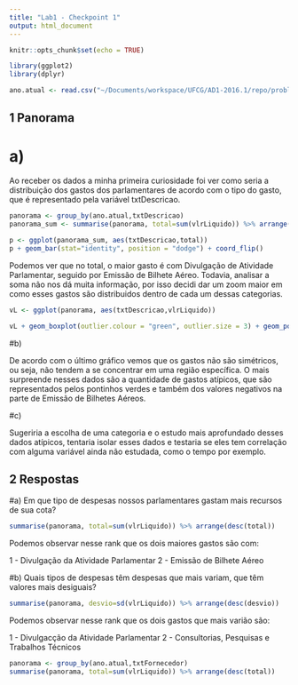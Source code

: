 ```yaml
---
title: "Lab1 - Checkpoint 1"
output: html_document
---
```



```r
knitr::opts_chunk$set(echo = TRUE)

library(ggplot2)
library(dplyr)

ano.atual <- read.csv("~/Documents/workspace/UFCG/AD1-2016.1/repo/problema-1/dados/ano-atual.csv")

```

## 1 Panorama

# a)

Ao receber os dados a minha primeira curiosidade foi ver como seria a distribuição dos gastos dos parlamentares de acordo com o tipo do gasto, que é representado pela variável txtDescricao.

```r
panorama <- group_by(ano.atual,txtDescricao)
panorama_sum <- summarise(panorama, total=sum(vlrLiquido)) %>% arrange(desc(total))

p <- ggplot(panorama_sum, aes(txtDescricao,total))
p + geom_bar(stat="identity", position = "dodge") + coord_flip()

```

Podemos ver que no total, o maior gasto é com Divulgação de Atividade Parlamentar, seguido por Emissão de Bilhete Aéreo. Todavia, analisar a soma não nos dá muita informação, por isso decidi dar um zoom maior em como esses gastos são distribuidos dentro de cada um dessas categorias.

```r

vL <- ggplot(panorama, aes(txtDescricao,vlrLiquido))

vL + geom_boxplot(outlier.colour = "green", outlier.size = 3) + geom_point() + coord_flip()

```

#b) 

De acordo com o último gráfico vemos que os gastos não são simétricos, ou seja, não tendem a se concentrar em uma região específica. O mais surpreende nesses dados são a quantidade de gastos atípicos, que são representados pelos pontinhos verdes e também dos valores negativos na parte de Emissão de Bilhetes Aéreos.

#c)

Sugeriria a escolha de uma categoria e o estudo mais aprofundado desses dados atípicos, tentaria isolar esses dados e testaria se eles tem correlação com alguma variável ainda não estudada, como o tempo por exemplo.


## 2 Respostas

#a) Em que tipo de despesas nossos parlamentares gastam mais recursos de sua cota?

```r
summarise(panorama, total=sum(vlrLiquido)) %>% arrange(desc(total))
```

Podemos observar nesse rank que os dois maiores gastos são com:

1 - Divulgação da Atividade Parlamentar
2 - Emissão de Bilhete Aéreo


#b) Quais tipos de despesas têm despesas que mais variam, que têm valores mais desiguais?

```r
summarise(panorama, desvio=sd(vlrLiquido)) %>% arrange(desc(desvio))
```

Podemos observar nesse rank que os dois gastos que mais varião são:

1 - Divulgacção da Atividade Parlamentar
2 - Consultorias, Pesquisas e Trabalhos Técnicos



```r
panorama <- group_by(ano.atual,txtFornecedor)
summarise(panorama, total=sum(vlrLiquido)) %>% arrange(desc(total))


```
